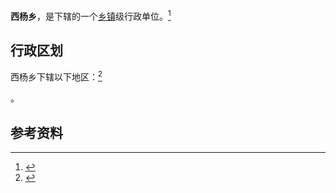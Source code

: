 {{中国乡级行政区|21/02/81/205/000}}

'''西杨乡'''，是{{PRC admin/fullname|21/02/81/205/000|3}}下辖的一个[[乡镇|乡镇]]级行政单位。<ref>{{PRC admin/ref sgc|{{PRC admin/parent|21/02/81/205/000}}}}</ref>

== 行政区划 ==

西杨乡下辖以下地区：<ref>{{PRC admin/ref sgc|21/02/81/205/000}}</ref>

{{PRC admin/children|21/02/81/205/000}}。

== 参考资料 ==

{{reflist}}

{{行政区划小作品}}
{{PRC admin/navcat|21/02/81/205/000}}